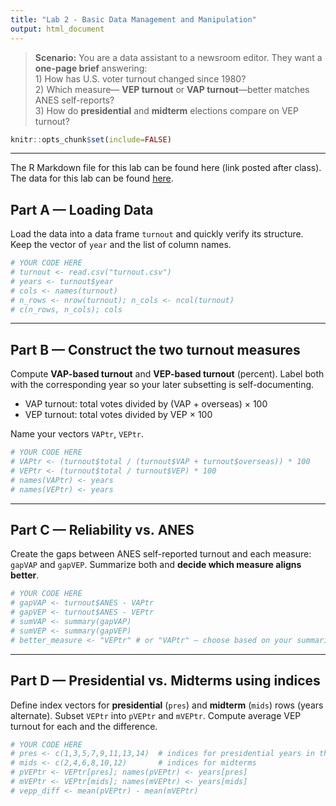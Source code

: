 ```yaml
---
title: "Lab 2 - Basic Data Management and Manipulation"
output: html_document
---
```


> **Scenario:** You are a data assistant to a newsroom editor. They want a **one-page brief** answering:  
> 1) How has U.S. voter turnout changed since 1980?  
> 2) Which measure— **VEP turnout** or **VAP turnout**—better matches ANES self-reports?  
> 3) How do **presidential** and **midterm** elections compare on VEP turnout?  

```r
knitr::opts_chunk$set(include=FALSE)
```

---

The R Markdown file for this lab can be found here (link posted after class).
The data for this lab can be found [here](https://github.com/yuanzhouwang/yzwang-teaching).

## Part A — Loading Data

Load the data into a data frame `turnout` and quickly verify its structure. Keep the vector of `year` and the list of column names.

```r
# YOUR CODE HERE
# turnout <- read.csv("turnout.csv")
# years <- turnout$year
# cols <- names(turnout)
# n_rows <- nrow(turnout); n_cols <- ncol(turnout)
# c(n_rows, n_cols); cols
```

---

## Part B — Construct the two turnout measures

Compute **VAP-based turnout** and **VEP-based turnout** (percent). Label both with the corresponding year so your later subsetting is self-documenting.

- VAP turnout: total votes divided by (VAP + overseas) × 100  
- VEP turnout: total votes divided by VEP × 100

Name your vectors `VAPtr`, `VEPtr`.

```r
# YOUR CODE HERE
# VAPtr <- (turnout$total / (turnout$VAP + turnout$overseas)) * 100
# VEPtr <- (turnout$total / turnout$VEP) * 100
# names(VAPtr) <- years
# names(VEPtr) <- years
```

---

## Part C — Reliability vs. ANES

Create the gaps between ANES self-reported turnout and each measure: `gapVAP` and `gapVEP`. Summarize both and **decide which measure aligns better**.

```r
# YOUR CODE HERE
# gapVAP <- turnout$ANES - VAPtr
# gapVEP <- turnout$ANES - VEPtr
# sumVAP <- summary(gapVAP)
# sumVEP <- summary(gapVEP)
# better_measure <- "VEPtr" # or "VAPtr" — choose based on your summaries
```

---

## Part D — Presidential vs. Midterms using indices

Define index vectors for **presidential** (`pres`) and **midterm** (`mids`) rows (years alternate). Subset `VEPtr` into `pVEPtr` and `mVEPtr`. Compute average VEP turnout for each and the difference.

```r
# YOUR CODE HERE
# pres <- c(1,3,5,7,9,11,13,14)  # indices for presidential years in this data
# mids <- c(2,4,6,8,10,12)       # indices for midterms
# pVEPtr <- VEPtr[pres]; names(pVEPtr) <- years[pres]
# mVEPtr <- VEPtr[mids]; names(mVEPtr) <- years[mids]
# vepp_diff <- mean(pVEPtr) - mean(mVEPtr)
```